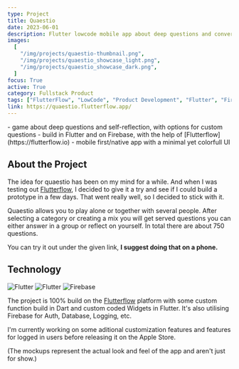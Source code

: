 ```yaml
---
type: Project
title: Quaestio
date: 2023-06-01
description: Flutter lowcode mobile app about deep questions and conversation starters.
images:
  [
    "/img/projects/quaestio-thumbnail.png",
    "/img/projects/quaestio_showcase_light.png",
    "/img/projects/quaestio_showcase_dark.png",
  ]
focus: True
active: True
category: Fullstack Product
tags: ["FlutterFlow", "LowCode", "Product Development", "Flutter", "Firebase"]
link: https://quaestio.flutterflow.app/
---
```


<Callout>
    - game about deep questions and self-reflection, with options for custom questions
    - build in Flutter and on Firebase, with the help of [Flutterflow](https://flutterflow.io)
    - mobile first/native app with a minimal yet colorfull UI
</Callout>

## About the Project

The idea for quaestio has been on my mind for a while. And when I was testing out [Flutterflow](https://flutterflow.io), I decided to give it a try and see if I could build a prototype in a few days. That went really well, so I decided to stick with it.

Quaestio allows you to play alone or together with several people. After selecting a category or creating a mix you will get served questions you can either answer in a group or reflect on yourself. In total there are about 750 questions.

You can try it out under the given link, **I suggest doing that on a phone.**

## Technology
<ProjectTech>
  <Link href="https://flutter.dev/">
    <img
      src="https://img.shields.io/badge/Flutter-02569B?style=for-the-badge&logo=flutter&logoColor=white"
      alt="Flutter"
      className="rounded-sm"
    />
  </Link>
    <Link href="https://flutterflow.io/">
    <img
      src="https://custom-icon-badges.demolab.com/badge/flutterflow-FFFFFF?style=for-the-badge&logoColor=black&logo=flutterflow"
      alt="Flutter"
      className="rounded-sm"
    />
  </Link>
  <Link href="https://firebase.com">
      <img
      src="https://img.shields.io/badge/firebase-ffca28?style=for-the-badge&logo=firebase&logoColor=black"
      alt="Firebase"
      className="rounded-sm"
    />
  </Link>
</ProjectTech>

The project is 100% build on the [Flutterflow](https://flutterflow.io) platform with some custom function build in Dart and custom coded Widgets in Flutter. It's also utilising Firebase for Auth, Database, Logging, etc.

I'm currently working on some aditional customization features and features for logged in users before releasing it on the Apple Store.

(The mockups represent the actual look and feel of the app and aren't just for show.)
